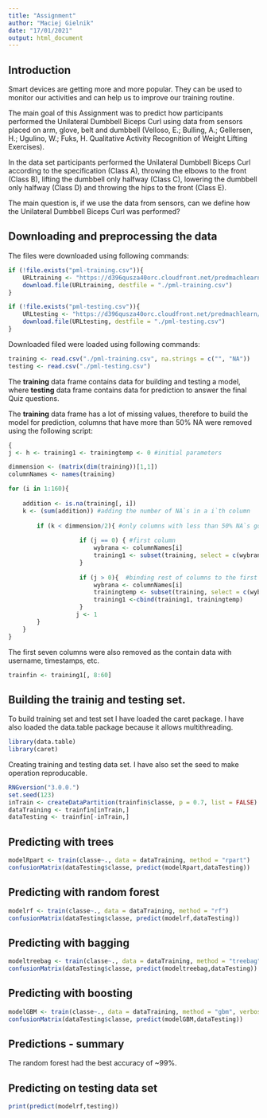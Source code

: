 ```yaml
---
title: "Assignment"
author: "Maciej Gielnik"
date: "17/01/2021"
output: html_document
---
```


## Introduction

Smart devices are getting more and more popular. They can be used to monitor our activities and can help us to improve our training routine. 

The main goal of this Assignment was to predict how participants performed the Unilateral Dumbbell Biceps Curl using data from sensors placed on arm, glove, belt and dumbbell (Velloso, E.; Bulling, A.; Gellersen, H.; Ugulino, W.; Fuks, H. Qualitative Activity Recognition of Weight Lifting Exercises).

In the data set participants performed the Unilateral Dumbbell Biceps Curl according to the specification (Class A), throwing the elbows to the front (Class B), lifting the dumbbell only halfway (Class C), lowering the dumbbell only halfway (Class D) and throwing the hips to the front (Class E).

The main question is, if we use the data from sensors, can we define how the Unilateral Dumbbell Biceps Curl was performed?

## Downloading and preprocessing the data

The files were downloaded using following commands: 
```r
if (!file.exists("pml-training.csv")){
    URLtraining <- "https://d396qusza40orc.cloudfront.net/predmachlearn/pml-training.csv"
    download.file(URLtraining, destfile = "./pml-training.csv")
}

if (!file.exists("pml-testing.csv")){
    URLtesting <- "https://d396qusza40orc.cloudfront.net/predmachlearn/pml-testing.csv"
    download.file(URLtesting, destfile = "./pml-testing.csv")
}
```

Downloaded filed were loaded using following commands:
```r
training <- read.csv("./pml-training.csv", na.strings = c("", "NA"))
testing <- read.csv("./pml-testing.csv")
```

The **training** data frame contains data for building and testing a model, where
**testing** data frame contains data for prediction to answer the final Quiz questions.

The **training** data frame has a lot of missing values, therefore to build the
model for prediction, columns that have more than 50% NA were removed using the
following script:

```r
{
j <- h <- training1 <- trainingtemp <- 0 #initial parameters

dimmension <- (matrix(dim(training))[1,1])
columnNames <- names(training)

for (i in 1:160){
    
    addition <- is.na(training[, i])
    k <- (sum(addition)) #adding the number of NA`s in a i`th column
    
        if (k < dimmension/2){ #only columns with less than 50% NA`s goes here
                 
                    if (j == 0) { #first column
                        wybrana <- columnNames[i]
                        training1 <- subset(training, select = c(wybrana))
                    }
            
                    if (j > 0){  #binding rest of columns to the first column
                        wybrana <- columnNames[i]
                        trainingtemp <- subset(training, select = c(wybrana))
                        training1 <-cbind(training1, trainingtemp) 
                    }
                   j <- 1
        }
    }
}
```

The first seven columns were also removed as the contain data with username, 
timestamps, etc. 
```r
trainfin <- training1[, 8:60]
```
## Building the trainig and testing set. 

To build training set and test set I have loaded the caret package.
I have also loaded the data.table package because it allows multithreading. 
``` r
library(data.table)
library(caret)

```

Creating training and testing data set. I have also set the seed to make operation reproducable.
```r
RNGversion("3.0.0.")
set.seed(123)
inTrain <- createDataPartition(trainfin$classe, p = 0.7, list = FALSE)
dataTraining <- trainfin[inTrain,]
dataTesting <- trainfin[-inTrain,] 
```

## Predicting with trees
``` r
modelRpart <- train(classe~., data = dataTraining, method = "rpart")
confusionMatrix(dataTesting$classe, predict(modelRpart,dataTesting))
```

## Predicting with random forest
``` r
modelrf <- train(classe~., data = dataTraining, method = "rf")
confusionMatrix(dataTesting$classe, predict(modelrf,dataTesting))
```
## Predicting with bagging
```r
modeltreebag <- train(classe~., data = dataTraining, method = "treebag")
confusionMatrix(dataTesting$classe, predict(modeltreebag,dataTesting))
```
## Predicting with boosting
```r
modelGBM <- train(classe~., data = dataTraining, method = "gbm", verbose = FALSE)
confusionMatrix(dataTesting$classe, predict(modelGBM,dataTesting))
```

## Predictions - summary
The random forest had the best accuracy of ~99%.

## Predicting on testing data set
```r
print(predict(modelrf,testing))
```